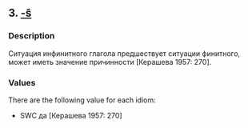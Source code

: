 ## 3. <a href = 'https://agricolamz.github.io/The_Circassian_Isoglosses_Database/3.html'>-ŝ</a>
### Description

Ситуация инфинитного глагола предшествует ситуации финитного, может иметь значение причинности [Керашева 1957: 270].


### Values
There are the following value for each idiom:

* SWC да [Керашева 1957: 270]


